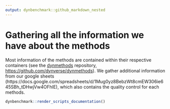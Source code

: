 ```yaml
---
output: dynbenchmark::github_markdown_nested
---
```


# Gathering all the information we have about the methods

Most information of the methods are contained within their respective containers (see the [dynmethods](https://github.com/dynverse/dynmethods) repository, [https://github.com/dynverse/dynmethods](https://github.com/dynverse/dynmethods)). We gather additional information from our google sheets (https://docs.google.com/spreadsheets/d/1Mug0yz8BebzWt8cmEW306ie645SBh_tDHwjVw4OFhlE), which also contains the quality control for each methods.

```r
dynbenchmark::render_scripts_documentation()
```
